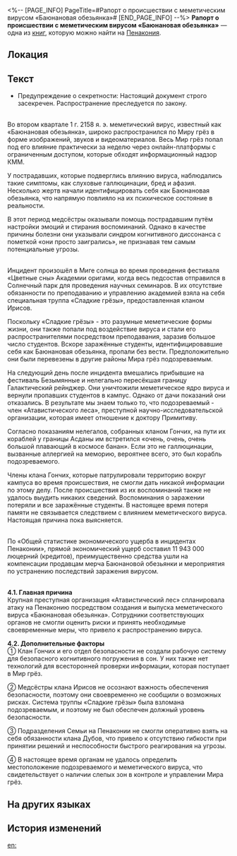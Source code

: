 <%-- [PAGE_INFO]
PageTitle=#Рапорт о происшествии с меметическим вирусом «Баюнановая обезьянка»#
[END_PAGE_INFO] --%>
{{Дополнить}}
{{Книга Инфобокс
|id           = 416
|Название     = 
|Изображение  = Предмет Газета.png
|Мир          = Пенакония
|Томов        = 1
|Автор        = <!--нужно добавить-->
|Описание     = Отчёт по итогам расследования происшествия с Баюнановой обезьянкой, предоставленный кланом Гончих. В нём описаны подробности инцидента.
|Том1         = {{tx}}
|Источник1    = {{tx|Отсутствует источник}}
|Персонажи    = 
|Фракции      = 
}}
'''Рапорт о происшествии с меметическим вирусом «Баюнановая обезьянка»''' — одна из [[Книги|книг]], которую можно найти на [[Пенакония]].

==Локация==
{{Отметка карты|<!--название карты-->|<!--id отметки-->}}

==Текст==
*Предупреждение о секретности: Настоящий документ строго засекречен. Распространение преследуется по закону.

{{Размер|48|'''1. Предыстория'''}}<br />
Во втором квартале 1 г. 2158 я. э. меметический вирус, известный как «Баюнановая обезьянка», широко распространился по Миру грёз в форме изображений, звуков и видеоматериалов. Весь Мир грёз попал под его влияние практически за неделю через онлайн-платформы с ограниченным доступом, которые обходят информационный надзор КММ.

У пострадавших, которые подверглись влиянию вируса, наблюдались такие симптомы, как слуховые галлюцинации, бред и афазия. Несколько жертв начали идентифицировать себя как Баюнановая обезьянка, что напрямую повлияло на их психическое состояние в реальности.

В этот период медсёстры оказывали помощь пострадавшим путём настройки эмоций и стирания воспоминаний. Однако в качестве причины болезни они указывали синдром когнитивного диссонанса с пометкой «они просто заигрались», не признавая тем самым потенциальные угрозы.

{{Размер|48|'''2. Детали происшествия'''}}<br />
Инцидент произошёл в Миге солнца во время проведения фестиваля «Цветные сны» Академии оригами, когда весь педсостав отправился в Солнечный парк для проведения научных семинаров. В их отсутствие обязанности по преподаванию и управлению академией взяла на себя специальная труппа «Сладкие грёзы», предоставленная кланом Ирисов.

Поскольку «Сладкие грёзы» - это разумные меметические формы жизни, они также попали под воздействие вируса и стали его распространителями посредством преподавания, заразив большое число студентов. Вскоре заражённые студенты, идентифицировавшие себя как Баюнановая обезьянка, пропали без вести. Предположительно они были перевезены в другие районы Мира грёз подозреваемым.

На следующий день после инцидента вмешались прибывшие на фестиваль Безымянные и нелегально пересёкшая границу Галактический рейнджер. Они уничтожили меметическое ядро вируса и вернули пропавших студентов в кампус. Однако от дачи показаний они отказались. В результате мы знаем только то, что подозреваемый - член «Атавистического леса», преступной научно-исследовательской организации, которая имеет отношение к доктору Примитиву.

Согласно показаниям нелегалов, собранных кланом Гончих, на пути их кораблей у границы Асданы им встретился «очень, очень, очень большой плавающий в космосе банан». Если это не галлюцинации, вызванные аллергией на меморию, вероятнее всего, это был корабль подозреваемого.

Члены клана Гончих, которые патрулировали территорию вокруг кампуса во время происшествия, не смогли дать никакой информации по этому делу. После происшествия из их воспоминаний также не удалось выудить никаких сведений. Воспоминания о заражении потеряли и все заражённые студенты. В настоящее время потеря памяти не связывается следствием с влиянием меметического вируса. Настоящая причина пока выясняется.

{{Размер|48|'''3. Убытки'''}}<br />
По «Общей статистике экономического ущерба в инцидентах Пенаконии», прямой экономический ущерб составил 11 943 000 люцерний (кредитов), преимущественно средства ушли на компенсации продавцам мерча Баюнановой обезьянки и мероприятия по устранению последствий заражения вирусом.

{{Размер|48|'''4. Причины'''}}<br />
'''4.1. Главная причина'''<br />
Крупная преступная организация «Атавистический лес» спланировала атаку на Пенаконию посредством создания и выпуска меметического вируса «Баюнановая обезьянка». Сотрудники соответствующих органов не смогли оценить риски и принять необходимые своевременные меры, что привело к распространению вируса.

'''4.2. Дополнительные факторы'''<br />
① Клан Гончих и его отдел безопасности не создали рабочую систему для безопасного когнитивного погружения в сон. У них также нет технологий для всесторонней проверки информации, которая поступает в Мир грёз.

② Медсёстры клана Ирисов не осознают важность обеспечения безопасности, поэтому они своевременно не сообщили о возможных рисках. Система труппы «Сладкие грёзы» была взломана подозреваемым, и поэтому не был обеспечен должный уровень безопасности.

③ Подразделения Семьи на Пенаконии не смогли оперативно взять на себя обязанности клана Дубов, что привело к отсутствию гибкости при принятии решений и неспособности быстрого реагирования на угрозы.

④ В настоящее время органам не удалось определить местоположение подозреваемого и меметического вируса, что свидетельствует о наличии слепых зон в контроле и управлении Мира грёз.

==На других языках==
{{На других языках
|en   = Incident Report Regarding the "Slumbernana Monkey" Memetic Virus
|zhs  = 「睡蕉小猴」模因病毒事故报告
|zht  = 「睡蕉小猴」迷因病毒事故報告
|ja   = 「バナーネモンキー」ミームウイルス事故報告書
|ko   = 「졸리나나 원숭이」 밈 바이러스 사고 보고서
|es   = Informe del incidente relacionado con el virus memético "Monito Duermeplátano"
|fr   = Rapport d'incident concernant le virus mémoriel du «&nbsp;Singe Somno-banane&nbsp;»
|ru   = Рапорт о происшествии с меметическим вирусом «Баюнановая обезьянка»
|th   = รายงานเหตุไวรัสร่างจิต "เจ้าจ๋อบานาน่าขี้เซา"
|vi   = Báo Cáo Sự Cố Virus Meme "Khỉ Ngủ Say Chúi"
|de   = Bericht zum Mem-Virus „Schlafender Bananenaffe“
|id   = Laporan Insiden Virus Meme "Slumbernana Monkey"
|pt   = Relatório do Incidente Relacionado ao Vírus Memético do "Macaco Dormebanana"
}}

==История изменений==
{{История изменений|3.5}}

[[en:]]